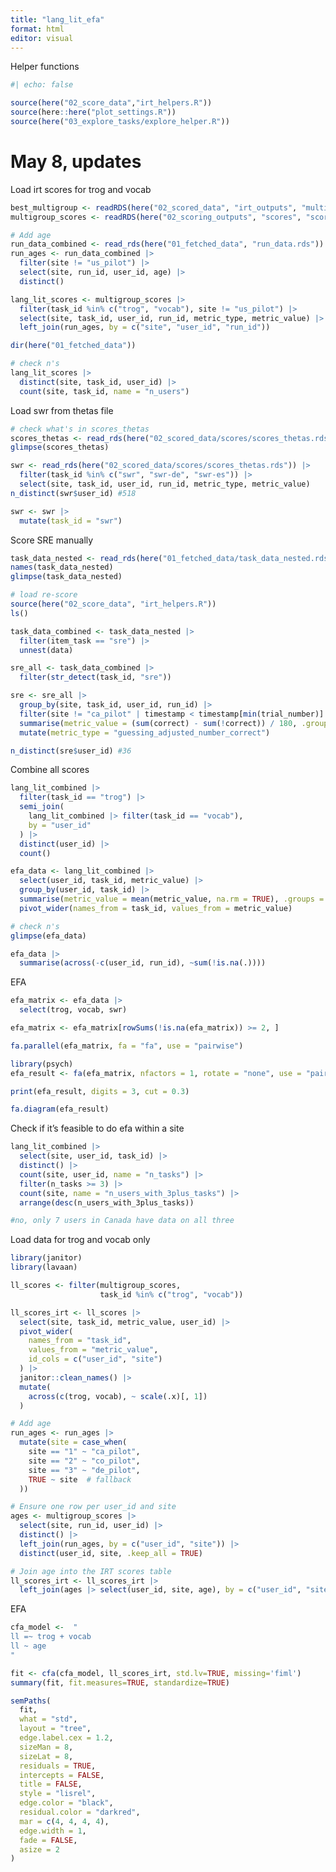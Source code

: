 ```yaml
---
title: "lang_lit_efa"
format: html
editor: visual
---
```


Helper functions

```r
#| echo: false

source(here("02_score_data","irt_helpers.R"))
source(here::here("plot_settings.R"))
source(here("03_explore_tasks/explore_helper.R"))

```

# May 8, updates
Load irt scores for trog and vocab

```r
best_multigroup <- readRDS(here("02_scored_data", "irt_outputs", "multigroup_best_outputs.rds"))
multigroup_scores <- readRDS(here("02_scoring_outputs", "scores", "scores_multigroup.rds"))

# Add age
run_data_combined <- read_rds(here("01_fetched_data", "run_data.rds"))
run_ages <- run_data_combined |>
  filter(site != "us_pilot") |>
  select(site, run_id, user_id, age) |>
  distinct()

lang_lit_scores <- multigroup_scores |>
  filter(task_id %in% c("trog", "vocab"), site != "us_pilot") |>
  select(site, task_id, user_id, run_id, metric_type, metric_value) |>
  left_join(run_ages, by = c("site", "user_id", "run_id"))

dir(here("01_fetched_data"))

# check n's
lang_lit_scores |>
  distinct(site, task_id, user_id) |>
  count(site, task_id, name = "n_users")


```

Load swr from thetas file

```r
# check what's in scores_thetas
scores_thetas <- read_rds(here("02_scored_data/scores/scores_thetas.rds"))
glimpse(scores_thetas)

swr <- read_rds(here("02_scored_data/scores/scores_thetas.rds")) |>
  filter(task_id %in% c("swr", "swr-de", "swr-es")) |>
  select(site, task_id, user_id, run_id, metric_type, metric_value)
n_distinct(swr$user_id) #518

swr <- swr |>
  mutate(task_id = "swr")

```

Score SRE manually

```r
task_data_nested <- read_rds(here("01_fetched_data/task_data_nested.rds"))
names(task_data_nested)
glimpse(task_data_nested)

# load re-score
source(here("02_score_data", "irt_helpers.R"))
ls()

task_data_combined <- task_data_nested |>
  filter(item_task == "sre") |>
  unnest(data)

sre_all <- task_data_combined |>
  filter(str_detect(task_id, "sre"))

sre <- sre_all |>
  group_by(site, task_id, user_id, run_id) |>
  filter(site != "ca_pilot" | timestamp < timestamp[min(trial_number)] + 180) |>
  summarise(metric_value = (sum(correct) - sum(!correct)) / 180, .groups = "drop") |>
  mutate(metric_type = "guessing_adjusted_number_correct")

n_distinct(sre$user_id) #36

```

Combine all scores

```r

lang_lit_combined |>
  filter(task_id == "trog") |>
  semi_join(
    lang_lit_combined |> filter(task_id == "vocab"),
    by = "user_id"
  ) |> 
  distinct(user_id) |> 
  count()

efa_data <- lang_lit_combined |>
  select(user_id, task_id, metric_value) |>
  group_by(user_id, task_id) |>
  summarise(metric_value = mean(metric_value, na.rm = TRUE), .groups = "drop") |>
  pivot_wider(names_from = task_id, values_from = metric_value)

# check n's
glimpse(efa_data)

efa_data |>
  summarise(across(-c(user_id, run_id), ~sum(!is.na(.))))
```

EFA

```r

efa_matrix <- efa_data |>
  select(trog, vocab, swr)

efa_matrix <- efa_matrix[rowSums(!is.na(efa_matrix)) >= 2, ]

fa.parallel(efa_matrix, fa = "fa", use = "pairwise")

library(psych)
efa_result <- fa(efa_matrix, nfactors = 1, rotate = "none", use = "pairwise", fm = "ml")

print(efa_result, digits = 3, cut = 0.3)

fa.diagram(efa_result)

```

Check if it's feasible to do efa within a site

```r
lang_lit_combined |>
  select(site, user_id, task_id) |>
  distinct() |>
  count(site, user_id, name = "n_tasks") |>
  filter(n_tasks >= 3) |>
  count(site, name = "n_users_with_3plus_tasks") |>
  arrange(desc(n_users_with_3plus_tasks))

#no, only 7 users in Canada have data on all three

```

Load data for trog and vocab only

```r
library(janitor)
library(lavaan)

ll_scores <- filter(multigroup_scores, 
                    task_id %in% c("trog", "vocab"))  

ll_scores_irt <- ll_scores |>
  select(site, task_id, metric_value, user_id) |>
  pivot_wider(
    names_from = "task_id", 
    values_from = "metric_value", 
    id_cols = c("user_id", "site")
  ) |>
  janitor::clean_names() |>
  mutate(
    across(c(trog, vocab), ~ scale(.x)[, 1])
  )

# Add age
run_ages <- run_ages |>
  mutate(site = case_when(
    site == "1" ~ "ca_pilot",
    site == "2" ~ "co_pilot",
    site == "3" ~ "de_pilot",
    TRUE ~ site  # fallback
  ))

# Ensure one row per user_id and site
ages <- multigroup_scores |>
  select(site, run_id, user_id) |>
  distinct() |>
  left_join(run_ages, by = c("user_id", "site")) |>
  distinct(user_id, site, .keep_all = TRUE) 

# Join age into the IRT scores table
ll_scores_irt <- ll_scores_irt |>
  left_join(ages |> select(user_id, site, age), by = c("user_id", "site"))

```

EFA

```r
cfa_model <-  "
ll =~ trog + vocab 
ll ~ age
"

fit <- cfa(cfa_model, ll_scores_irt, std.lv=TRUE, missing='fiml')
summary(fit, fit.measures=TRUE, standardize=TRUE)

semPaths(
  fit,
  what = "std",
  layout = "tree",
  edge.label.cex = 1.2,
  sizeMan = 8,
  sizeLat = 8,
  residuals = TRUE,
  intercepts = FALSE,
  title = FALSE,
  style = "lisrel",
  edge.color = "black",
  residual.color = "darkred",
  mar = c(4, 4, 4, 4),
  edge.width = 1,
  fade = FALSE,
  asize = 2                 
)

```


```r

```

```r

```
